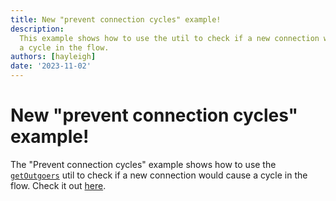 ```yaml
---
title: New "prevent connection cycles" example!
description:
  This example shows how to use the util to check if a new connection would cause
  a cycle in the flow.
authors: [hayleigh]
date: '2023-11-02'
---
```



# New "prevent connection cycles" example!

The "Prevent connection cycles" example shows how to use the
[`getOutgoers`](/api-reference/utils/get-outgoers) util to check if a new
connection would cause a cycle in the flow. Check it out [here](/examples/interaction/prevent-cycles).

<RemoteCodeViewer
  route="examples/interaction/prevent-cycles"
  framework="react"
  showEditor={false}
/>

